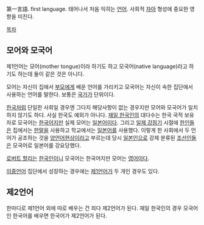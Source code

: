 第一言語. first language. 태어나서 처음 익히는 [[언어]]. 사회적 [[자아]] 형성에 중요한 영향을 미친다.

[[목차]]
== 모어와 모국어 ==
제1언어는 모어(mother tongue)이라 하기도 하고 모국어(native language)라고 하기도 하는데 둘이 같은 것은 아니다.

모어는 자신이 집에서 [[부모]]에게 배운 언어를 가리키고 모국어는 자신이 속한 집단에서 사용하는 언어를 말한다. 보통은 [[국가]]가 단위이다.

[[한국]]처럼 단일한 사회일 경우엔 그다지 해당사항이 없는 경우지만 모어와 모국어가 일치하지 않기도 하다. 사실 한국도 예외가 아니다. [[재일 한국인]]의 대다수는 한국 국적 보유자로 모국어는 [[한국어]]지만 실제 모어는 [[일본어]]이다. 그리고 [[일제 강점기]] 시절에 [[한인]]들은 집에서는 [[한말]]을 사용하고 학교에서는 [[일본어]]를 사용했다. 이렇게 한 사회에서 두 언어가 공조하는 것을 [[양언어현상]]이라고 부르는데 당시 [[일본인]]으로 강제 분류된 [[조선인]]들은 모국어로 일본어를 강요당했다.

[[로버트 할리]]는 [[한국인]]이니 모국어는 한국어지만 모어는 [[영어]]이다.

[[이중언어]] 집단에서 성장하는 경우에는 [[제1언어]]가 두 개인 경우도 있다.
== 제2언어 ==
한마디로 제1언어 외에 따로 배우는 건 죄다 제2언어가 된다. 재일 한국인의 경우 모국어인 한국어를 배우면 한국어가 제2언어가 된다.
